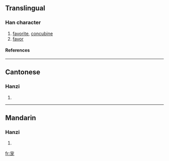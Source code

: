 {{see|寵}}

==Translingual==
===Han character===
{{Han char|rn=40|rad=宀|as=05|sn=8|four=|canj=十戈大心 (JIKP)}}
# [[favorite]], [[concubine]]
# [[favor]]
====References====
{{Han ref|kx=0284.081|hdz=20920.020|uh=5BA0|ud=23456}}
----
==Cantonese==
===Hanzi===
{{yue-hanzi|jyut=|y=chung2}}
# {{defn|Cantonese}}
----
==Mandarin==
===Hanzi===
{{cmn-hanzi|tra=寵|pin=[[chǒng]] ([[chong3]])|wg=ch'ung<sup>3</sup>}}
# {{defn|Mandarin}}

[[fr:宠]]